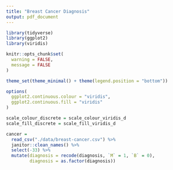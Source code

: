```yaml
---
title: "Breast Cancer Diagnosis"
output: pdf_document
---
```


```r
library(tidyverse)
library(ggplot2)
library(viridis)

knitr::opts_chunk$set(
  warning = FALSE,
  message = FALSE
)

theme_set(theme_minimal() + theme(legend.position = "bottom"))

options(
  ggplot2.continuous.colour = "viridis",
  ggplot2.continuous.fill = "viridis"
)

scale_colour_discrete = scale_colour_viridis_d
scale_fill_discrete = scale_fill_viridis_d
```

```r
cancer = 
  read_csv("./data/breast-cancer.csv") %>% 
  janitor::clean_names() %>% 
  select(-33) %>% 
  mutate(diagnosis = recode(diagnosis, `M` = 1, `B` = 0),
         diagnosis = as.factor(diagnosis)) 

```




